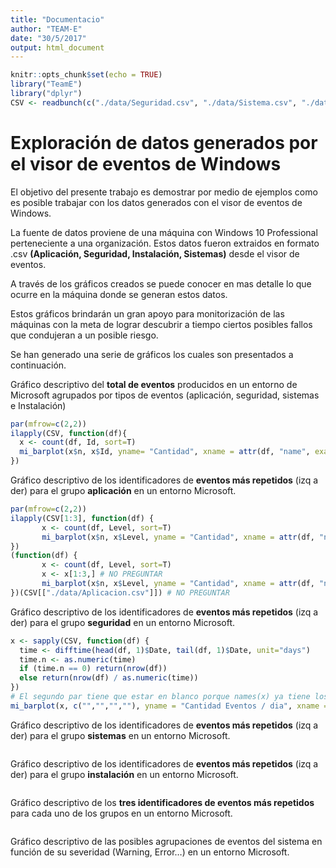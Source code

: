 ```yaml
---
title: "Documentacio"
author: "TEAM-E"
date: "30/5/2017"
output: html_document
---
```


```r
knitr::opts_chunk$set(echo = TRUE)
library("TeamE")
library("dplyr")
CSV <- readbunch(c("./data/Seguridad.csv", "./data/Sistema.csv", "./data/Instalacion.csv", "./data/Aplicacion.csv"))
```
# Exploración de datos generados por el visor de eventos de Windows

El objetivo del presente trabajo es demostrar por medio de ejemplos como es posible trabajar con los datos generados con el visor de eventos de Windows.

La fuente de datos proviene de una máquina con Windows 10 Professional perteneciente a una organización. Estos datos fueron extraidos en formato .csv **(Aplicación, Seguridad, Instalación, Sistemas)** desde el visor de eventos.

A través de los gráficos creados se puede conocer en mas detalle lo que ocurre en la máquina donde se generan estos datos.

Estos gráficos brindarán un gran apoyo para monitorización de las máquinas con la meta de lograr descubrir a tiempo ciertos posibles fallos que condujeran a un posible riesgo.

Se han generado una serie de gráficos los cuales son presentados a continuación.
 

Gráfico descriptivo del **total de eventos** producidos en un entorno de Microsoft agrupados por tipos de eventos (aplicación, seguridad, sistemas e Instalación)

```r
par(mfrow=c(2,2))
ilapply(CSV, function(df){
  x <- count(df, Id, sort=T)
  mi_barplot(x$n, x$Id, yname= "Cantidad", xname = attr(df, "name", exact=T))
})
```

Gráfico descriptivo de los identificadores de **eventos más repetidos** (izq a der) para el grupo **aplicación** en un entorno Microsoft.

```r
par(mfrow=c(2,2))
ilapply(CSV[1:3], function(df) {
       x <- count(df, Level, sort=T)
       mi_barplot(x$n, x$Level, yname = "Cantidad", xname = attr(df, "name", exact=T))
})
(function(df) {
       x <- count(df, Level, sort=T)
       x <- x[1:3,] # NO PREGUNTAR
       mi_barplot(x$n, x$Level, yname = "Cantidad", xname = attr(df, "name", exact=T))
})(CSV[["./data/Aplicacion.csv"]]) # NO PREGUNTAR
```

Gráfico descriptivo de los identificadores de **eventos más repetidos** (izq a der) para el grupo **seguridad** en un entorno Microsoft.

```r
x <- sapply(CSV, function(df) {
  time <- difftime(head(df, 1)$Date, tail(df, 1)$Date, unit="days")
  time.n <- as.numeric(time)
  if (time.n == 0) return(nrow(df))
  else return(nrow(df) / as.numeric(time))
})
# El segundo par tiene que estar en blanco porque names(x) ya tiene los nombres
mi_barplot(x, c("","","",""), yname = "Cantidad Eventos / dia", xname = "Eventos / dia")
```

Gráfico descriptivo de los identificadores de **eventos más repetidos** (izq a der) para el grupo **sistemas** en un entorno Microsoft.

```r
```

Gráfico descriptivo de los identificadores de **eventos más repetidos** (izq a der) para el grupo **instalación** en un entorno Microsoft.

```r
```

Gráfico descriptivo de los **tres identificadores de eventos más repetidos** para cada uno de los grupos en un entorno Microsoft.

```r
```

Gráfico descriptivo de las posibles agrupaciones de eventos del sistema en función de su severidad (Warning, Error…) en un entorno Microsoft.

```r
```











